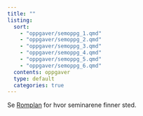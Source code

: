 ```yaml
---
title: ""
listing:
  sort:
    - "oppgaver/semoppg_1.qmd"
    - "oppgaver/semoppg_2.qmd"
    - "oppgaver/semoppg_3.qmd"
    - "oppgaver/semoppg_4.qmd"
    - "oppgaver/semoppg_5.qmd"
    - "oppgaver/semoppg_6.qmd"
  contents: oppgaver
  type: default
  categories: true
---
```


Se [Romplan](https://tp.educloud.no/hiof/timeplan/timeplan.php?type=course&sem=24v&campus=&id[]=SFB10816%2C1) for hvor seminarene finner sted.

